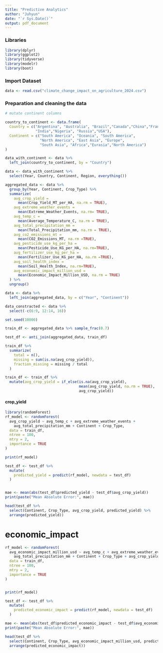 ```yaml
---
title: "Predictive Analytics"
author: "Juhyun"
date: "`r Sys.Date()`"
output: pdf_document
---
```

### Libraries
```r
library(dplyr)
library(ggplot2)
library(tidyverse)
library(modelr)
library(boot)
```

### Import Dataset
```r
data <- read.csv("climate_change_impact_on_agriculture_2024.csv")
```

### Preparation and cleaning the data

```r
# mutate continent columns

country_to_continent <- data.frame(
  Country = c("Argentina", "Australia", "Brazil","Canada","China","France",
              "India","Nigeria", "Russia","USA"),
  Continent = c("South America", "Oceania", "South America", 
                "North America", "East Asia", "Europe", 
                "South Asia", "Africa","Eurasia","North America")
)

data_with_continent <- data %>%
  left_join(country_to_continent, by = "Country") 

data <- data_with_continent %>%
  select(Year, Country, Continent, Region, everything())

```

```r
aggregated_data <- data %>%
  group_by(Year, Continent, Crop_Type) %>%
  summarize(
    avg_crop_yield = 
      mean(Crop_Yield_MT_per_HA, na.rm = TRUE),
    avg_extreme_weather_events =
      mean(Extreme_Weather_Events, na.rm= TRUE),
    avg_temp_c = 
      mean(Average_Temperature_C, na.rm = TRUE),
    avg_total_precipitation_mm = 
      mean(Total_Precipitation_mm, na.rm = TRUE),
    avg_co2_emissions_mt = 
      mean(CO2_Emissions_MT, na.rm =TRUE),
    avg_pesticide_use_kg_per_ha = 
      mean(Pesticide_Use_KG_per_HA, na.rm=TRUE),
    avg_fertilizer_use_kg_per_ha = 
      mean(Fertilizer_Use_KG_per_HA, na.rm =TRUE),
    avg_soil_health_index = 
      mean(Soil_Health_Index, na.rm=TRUE),
    avg_economic_impact_million_usd = 
      mean(Economic_Impact_Million_USD, na.rm = TRUE)
  ) %>%
  ungroup() 

```

```r
data <- data %>%
  left_join(aggregated_data, by = c("Year", "Continent"))

data_constracted <- data %>%
  select(-c(6:9, 12:14, 16))
```

```r
set.seed(10000)

train_df <- aggregated_data %>% sample_frac(0.7)

test_df <- anti_join(aggregated_data, train_df)

```
```r
train_df %>%
  summarize(
    total = n(),
    missing = sum(is.na(avg_crop_yield)),
    fraction_missing = missing / total
  )

train_df <- train_df %>%
  mutate(avg_crop_yield = if_else(is.na(avg_crop_yield), 
                                  mean(avg_crop_yield, na.rm = TRUE), 
                                  avg_crop_yield))

```
#### crop_yield
```r
library(randomForest)
rf_model <- randomForest(
  avg_crop_yield ~ avg_temp_c + avg_extreme_weather_events + 
    avg_total_precipitation_mm + Continent + Crop_Type,
  data = train_df,
  ntree = 100, 
  mtry = 2, 
  importance = TRUE
)

print(rf_model)

```

```r
test_df <- test_df %>%
  mutate(
    predicted_yield = predict(rf_model, newdata = test_df)
  )


mae <- mean(abs(test_df$predicted_yield - test_df$avg_crop_yield))
print(paste("Mean Absolute Error:", mae))


```
```r
head(test_df %>%
  select(Continent, Crop_Type, avg_crop_yield, predicted_yield) %>%
  arrange(predicted_yield))

```

# economic_impact
```r
rf_model <- randomForest(
  avg_economic_impact_million_usd ~ avg_temp_c + avg_extreme_weather_events + 
    avg_total_precipitation_mm + Continent + Crop_Type + avg_crop_yield,
  data = train_df,
  ntree = 100, 
  mtry = 2,   
  importance = TRUE
)


print(rf_model)
```
```r
test_df <- test_df %>%
  mutate(
    predicted_economic_impact = predict(rf_model, newdata = test_df)
  )

mae <- mean(abs(test_df$predicted_economic_impact - test_df$avg_economic_impact_million_usd))
print(paste("Mean Absolute Error:", mae))
```
```r
head(test_df %>%
  select(Continent, Crop_Type, avg_economic_impact_million_usd, predicted_economic_impact) %>%
  arrange(predicted_economic_impact))


```


